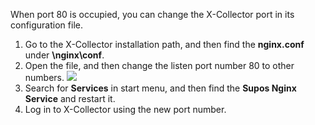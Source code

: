 When port 80 is occupied, you can change the X-Collector port in its configuration file.
1. Go to the X-Collector installation path, and then find the **nginx.conf** under **\nginx\conf**.
2. Open the file, and then change the listen port number 80 to other numbers.
![](https://wordpressfreezonex.oss-accelerate.aliyuncs.com/supCollector/10.png)
3. Search for **Services** in start menu, and then find the **Supos Nginx Service** and restart it.
4. Log in to X-Collector using the new port number.